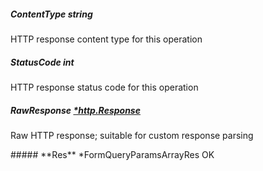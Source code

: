 
##### **ContentType** string
HTTP response content type for this operation

##### **StatusCode** int
HTTP response status code for this operation

##### **RawResponse** [*http.Response](https://pkg.go.dev/net/http#Response)
Raw HTTP response; suitable for custom response parsing

<Collapsible>
    ##### **Res** *FormQueryParamsArrayRes
    OK
    <Collapsible.Break/>
    <FormQueryParamsArrayRes/>
</Collapsible>

